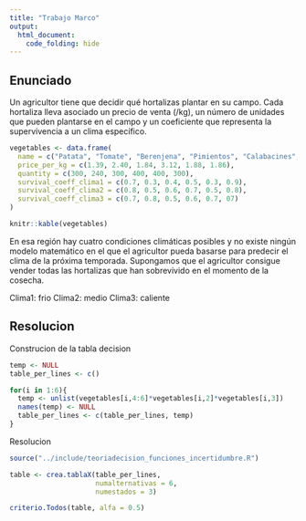 ```yaml
---
title: "Trabajo Marco"
output: 
  html_document:
    code_folding: hide
---
```


## Enunciado

Un agricultor tiene que decidir qué hortalizas plantar en su campo. Cada hortaliza lleva asociado un precio de venta (/kg), un número de unidades que pueden plantarse en el campo y un coeficiente que representa la supervivencia a un clima específico.

```r
vegetables <- data.frame(
  name = c("Patata", "Tomate", "Berenjena", "Pimientos", "Calabacines", "Cebolla"),
  price_per_kg = c(1.39, 2.40, 1.84, 3.12, 1.88, 1.86),
  quantity = c(300, 240, 300, 400, 400, 300),
  survival_coeff_clima1 = c(0.7, 0.3, 0.4, 0.5, 0.3, 0.9),
  survival_coeff_clima2 = c(0.8, 0.5, 0.6, 0.7, 0.5, 0.8),
  survival_coeff_clima3 = c(0.7, 0.8, 0.5, 0.6, 0.7, 07)
)

knitr::kable(vegetables)
```

En esa región hay cuatro condiciones climáticas posibles y no existe ningún modelo matemático en el que el agricultor pueda basarse para predecir el clima de la próxima temporada. Supongamos que el agricultor consigue vender todas las hortalizas que han sobrevivido en el momento de la cosecha.

Clima1: frio 
Clima2: medio
Clima3: caliente

## Resolucion
Construcion de la tabla decision
```r
temp <- NULL
table_per_lines <- c()

for(i in 1:6){
  temp <- unlist(vegetables[i,4:6]*vegetables[i,2]*vegetables[i,3])
  names(temp) <- NULL
  table_per_lines <- c(table_per_lines, temp)
}
```

Resolucion
```r
source("../include/teoriadecision_funciones_incertidumbre.R")

table <- crea.tablaX(table_per_lines, 
                     numalternativas = 6,
                     numestados = 3)

criterio.Todos(table, alfa = 0.5)
```

